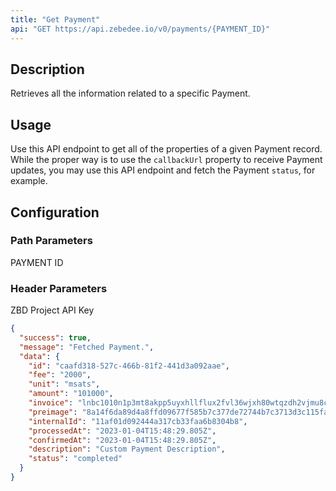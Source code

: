 ```yaml
---
title: "Get Payment"
api: "GET https://api.zebedee.io/v0/payments/{PAYMENT_ID}"
---
```


## Description

Retrieves all the information related to a specific Payment.

## Usage

Use this API endpoint to get all of the properties of a given Payment record. While the proper way is to use the `callbackUrl` property to receive Payment updates, you may use this API endpoint and fetch the Payment `status`, for example.

## Configuration

### Path Parameters

<ParamField required path="PAYMENT_ID" type="string">
  PAYMENT ID
</ParamField>

### Header Parameters

<ParamField required header="apikey" type="string">
  ZBD Project API Key
</ParamField>

<CodeGroup />

<ResponseExample>

```json Response
{
  "success": true,
  "message": "Fetched Payment.",
  "data": {
    "id": "caafd318-527c-466b-81f2-441d3a092aae",
    "fee": "2000",
    "unit": "msats",
    "amount": "101000",
    "invoice": "lnbc1010n1p3mt8akpp5uyxhllflux2fvl36wjxh80wtqzdh2vjmu8cdyzuap578az80v74qdqcd3hzucmpwd5zqurp09kk2mn5cqzpgxqzjhsp550s770zy4puj76wqnua0hmym883gr07dhuast5ygcm44grl6z7ns9qyyssqgf7sumdmxwzgkq2m0h9lcv530sqs0m4t4shlu98djrrckrtulcmr8rear70dyftdm67jvgncxgz4jmd6ksx87jvnj88e39un48ssk4gp8vs4u5",
    "preimage": "8a14f6da89d4a8ffd09677f585b7c377de72744b7c3713d3c115fa71ca4fc290",
    "internalId": "11af01d092444a317cb33faa6b8304b8",
    "processedAt": "2023-01-04T15:48:29.805Z",
    "confirmedAt": "2023-01-04T15:48:29.805Z",
    "description": "Custom Payment Description",
    "status": "completed"
  }
}
```

</ResponseExample>
